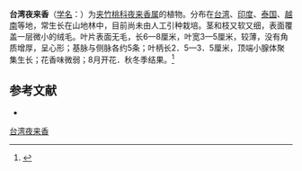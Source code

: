 {{Speciesbox
| name = 台湾夜来香
| status = 
| status_system = 
| image = Telosma pallida 01.JPG
| genus = Telosma
| species = pallida
| authority = (Roxb.) Craib in Kew Bull.
}}

'''台湾夜来香'''（[[学名|学名]]：{{lang|la|''Telosma pallida''}}）为[[夹竹桃科|夹竹桃科]][[夜来香属|夜来香属]]的植物。分布在[[台湾|台湾]]、[[印度|印度]]、[[泰国|泰国]]、[[越南|越南]]等地，常生长在山地林中，目前尚未由人工引种栽培。茎和枝又软又细，表面覆盖一层微小的绒毛。叶片表面无毛，长6—8厘米，叶宽3—5厘米，较薄，没有角质增厚，呈心形；基脉与侧脉各约5条；叶柄长2．5—3．5厘米，顶端小腺体聚集生长；花香味微弱；8月开花．秋冬季结果。<ref>{{Cite book|title=中国植物志 第六十三卷|last=中国科学院中国植物志编辑委员会|publisher=科学出版社|year=1977|url=http://frps.eflora.cn/frps/Telosma%20pallida|location=北京|pages=437|quote=藤状灌木，具乳汁；茎和枝柔细，被微毛。叶膜质，卵状心形，长6—8厘米，宽3—5厘米，顶端渐尖，基部心形，无毛；基脉5条，侧脉每边4—5条；叶柄长2．5—3．5厘米，顶端具丛生小腺体。聚伞花序伞形状，腋生；花序梗长7—15毫米；花梗长5一12毫米；花微香；花萼裂片卵状披针形，被缘毛，内面基部有小腺体；花冠黄白色，高脚碟状，花冠筒圆筒形，与裂片近等长或短，内面喉部被柔毛，花冠裂片披针形，向右覆盖，无毛；副花冠5片，膜质，着生于合蕊冠上，腹部与花药背面粘生，侧边和顶端离生，副花冠裂片背面凸起，顶端舌状渐尖，高出花药顶端；花药顶端具卵状内弯的膜片；花粉块长圆形，直立；子房无毛，心皮离生，每心皮有胚珠多个，花柱短圆柱状，柱头短圆锥状，基部五棱，顶端微凹。瞢奠长圆状披针形，长5．5一lO厘米；种子卵圆形，长5—8毫米，顶端具白色绢质种毛；种毛长2．5厘米。花期8月，果期秋冬季。}}</ref>

== 参考文献 ==
<div class="references-small">
* {{cite web| url =http://www.bioinfo.cn/db05/KmzwSpecies.php?action=view&id=1677| title =台湾夜来香| work =《中国高等植物数据库全库》| publisher =中国科学院微生物研究所| author =昆明植物研究所| accessdate =2009-02-22| deadurl =yes| archiveurl =https://web.archive.org/web/20160305073021/http://www.bioinfo.cn/db05/KmzwSpecies.php?action=view&id=1677| archivedate =2016-03-05}}
</div>
{{Taxonbar|from=Q9353121}}

[[Category:夜来香属|台湾夜来香]]


{{植物小作品}}